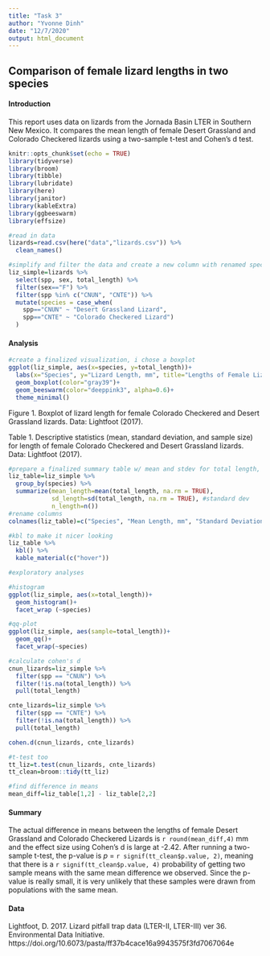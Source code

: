 ```yaml
---
title: "Task 3"
author: "Yvonne Dinh"
date: "12/7/2020"
output: html_document
---
```

## Comparison of female lizard lengths in two species

#### Introduction
This report uses data on lizards from the Jornada Basin LTER in Southern New Mexico. It compares the mean length of female Desert Grassland and Colorado Checkered lizards using a two-sample t-test and Cohen's d test. 

```r
knitr::opts_chunk$set(echo = TRUE)
library(tidyverse)
library(broom)
library(tibble)
library(lubridate)
library(here)
library(janitor)
library(kableExtra)
library(ggbeeswarm)
library(effsize)
```

```r
#read in data
lizards=read.csv(here("data","lizards.csv")) %>% 
  clean_names()

#simplify and filter the data and create a new column with renamed species names
liz_simple=lizards %>% 
  select(spp, sex, total_length) %>% 
  filter(sex=="F") %>% 
  filter(spp %in% c("CNUN", "CNTE")) %>% 
  mutate(species = case_when(
    spp=="CNUN" ~ "Desert Grassland Lizard",
    spp=="CNTE" ~ "Colorado Checkered Lizard")
  )
```

#### Analysis
```r
#create a finalized visualization, i chose a boxplot
ggplot(liz_simple, aes(x=species, y=total_length))+
  labs(x="Species", y="Lizard Length, mm", title="Lengths of Female Lizards")+
  geom_boxplot(color="gray39")+
  geom_beeswarm(color="deeppink3", alpha=0.6)+
  theme_minimal()
```

Figure 1. Boxplot of lizard length for female Colorado Checkered and Desert Grassland lizards. Data: Lightfoot (2017).


Table 1. Descriptive statistics (mean, standard deviation, and sample size) for length of female Colorado Checkered and Desert Grassland lizards. Data: Lightfoot (2017).
```r
#prepare a finalized summary table w/ mean and stdev for total length, sample size, for each species
liz_table=liz_simple %>%
  group_by(species) %>% 
  summarize(mean_length=mean(total_length, na.rm = TRUE),
            sd_length=sd(total_length, na.rm = TRUE), #standard dev
            n_length=n())
#rename columns
colnames(liz_table)=c("Species", "Mean Length, mm", "Standard Deviation, mm", "Sample Size")
```

```r
#kbl to make it nicer looking
liz_table %>% 
  kbl() %>%
  kable_material(c("hover"))
```

```r
#exploratory analyses

#histogram
ggplot(liz_simple, aes(x=total_length))+
  geom_histogram()+
  facet_wrap (~species)

#qq-plot
ggplot(liz_simple, aes(sample=total_length))+
  geom_qq()+
  facet_wrap(~species)
```

```r
#calculate cohen's d
cnun_lizards=liz_simple %>% 
  filter(spp == "CNUN") %>% 
  filter(!is.na(total_length)) %>% 
  pull(total_length)

cnte_lizards=liz_simple %>%  
  filter(spp == "CNTE") %>% 
  filter(!is.na(total_length)) %>% 
  pull(total_length)

cohen.d(cnun_lizards, cnte_lizards)

#t-test too
tt_liz=t.test(cnun_lizards, cnte_lizards)
tt_clean=broom::tidy(tt_liz)

#find difference in means
mean_diff=liz_table[1,2] - liz_table[2,2]
```

#### Summary
The actual difference in means between the lengths of female Desert Grassland and Colorado Checkered Lizards is `r round(mean_diff,4)` mm and the effect size using Cohen's d is large at -2.42. After running a two-sample t-test, the p-value is *p* = `r signif(tt_clean$p.value, 2)`, meaning that there is a `r signif(tt_clean$p.value, 4)` probability of getting two sample means with the same mean difference we observed. Since the p-value is really small, it is very unlikely that these samples were drawn from populations with the same mean.

#### Data

Lightfoot, D. 2017. Lizard pitfall trap data (LTER-II, LTER-III) ver 36. Environmental Data Initiative. https://doi.org/10.6073/pasta/ff37b4cace16a9943575f3fd7067064e 


